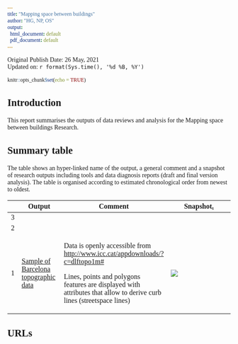 ```yaml
---
title: "Mapping space between buildings"
author: "HG, NP, OS"
output:
  html_document: default
  pdf_document: default
---
```


Original Publish Date: 26 May, 2021 <br> Updated on: `r format(Sys.time(), '%d %B, %Y')`

```r
knitr::opts_chunk$set(echo = TRUE)
```

```{=html}
<style>
* {font-family: "Trebuchet MS"}h1{font-size: 190%}h2{font-size: 160%}h3{font-size: 150%}h4{font-size: 130%}h5{font-size: 110%}h6{font-size: 90%}
.r code {
    white-space: pre;
}
</style>
```
## Introduction

This report summarises the outputs of data reviews and analysis for the Mapping space between buildings Research.

## Summary table

The table shows an hyper-linked name of the output, a general comment and a snapshot of research outputs including tools and data diagnosis reports (draft and final version analysis). The table is organised according to estimated chronological order from newest to oldest.

+---+-----------------------------------------------------------------------------------+-----------------------------------------------------------------------------------------------------------------------+----------------------------------------------------------------------------------------------------------------------------------------------------------------------------------------------------------------+
|   | Output                                                                            | Comment                                                                                                               | Snapshot[.](https://Lorem/ipsum/dolor/sit/amet,/consectetur/adipiscing/elit,/sed/do/eiusmod/tempor/incididunt/ut/labore/et/dolore/magna/aliqua./Ut/enim/ad/minim/veniam,/quis/nostrud/exercitation/velit.html) |
+===+===================================================================================+=======================================================================================================================+================================================================================================================================================================================================================+
| 3 |                                                                                   |                                                                                                                       |                                                                                                                                                                                                                |
+---+-----------------------------------------------------------------------------------+-----------------------------------------------------------------------------------------------------------------------+----------------------------------------------------------------------------------------------------------------------------------------------------------------------------------------------------------------+
| 2 |                                                                                   |                                                                                                                       |                                                                                                                                                                                                                |
+---+-----------------------------------------------------------------------------------+-----------------------------------------------------------------------------------------------------------------------+----------------------------------------------------------------------------------------------------------------------------------------------------------------------------------------------------------------+
| 1 | [Sample of Barcelona topographic data](data/sample_Barcelona_topographic.geojson) | Data is openly accessible from <http://www.icc.cat/appdownloads/?c=dlftopo1m#>                                        | ![](images/paste-CB91F0FE.png)                                                                                                                                                                                 |
|   |                                                                                   |                                                                                                                       |                                                                                                                                                                                                                |
|   |                                                                                   | Lines, points and polygons features are displayed with attributes that allow to derive curb lines (streetspace lines) |                                                                                                                                                                                                                |
+---+-----------------------------------------------------------------------------------+-----------------------------------------------------------------------------------------------------------------------+----------------------------------------------------------------------------------------------------------------------------------------------------------------------------------------------------------------+

## URLs
